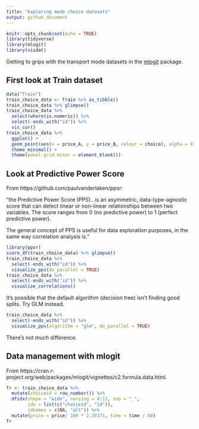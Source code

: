 ```yaml
---
title: "Exploring mode choice datasets"
output: github_document
---
```


```r
knitr::opts_chunk$set(echo = TRUE)
library(tidyverse)
library(mlogit)
library(visdat)
```

Getting to grips with the transport mode datasets in the [mlogit](https://cran.r-project.org/web/packages/mlogit/) package.

## First look at Train dataset

```r
data("Train")
train_choice_data <- Train %>% as_tibble()
train_choice_data %>% glimpse()
train_choice_data %>%
  select(where(is.numeric)) %>% 
  select(-ends_with("id")) %>% 
  vis_cor()
train_choice_data %>%
  ggplot() +
  geom_point(aes(x = price_A, y = price_B, colour = choice), alpha = 0.2) +
  theme_minimal() +
  theme(panel.grid.minor = element_blank())
```

## Look at Predictive Power Score

From https://github.com/paulvanderlaken/ppsr:

"the Predictive Power Score (PPS)...is an asymmetric, data-type-agnostic score that can detect linear or non-linear relationships between two variables. The score ranges from 0 (no predictive power) to 1 (perfect predictive power).

The general concept of PPS is useful for data exploration purposes, in the same way correlation analysis is."

```r
library(ppsr)
score_df(train_choice_data) %>% glimpse()
train_choice_data %>% 
  select(-ends_with("id")) %>% 
  visualize_pps(do_parallel = TRUE)
train_choice_data %>% 
  select(-ends_with("id")) %>% 
  visualize_correlations()

```

It's possible that the default algorithm (decision tree) isn't finding good splits. Try GLM instead.

```r
train_choice_data %>% 
  select(-ends_with("id")) %>% 
  visualize_pps(algorithm = "glm", do_parallel = TRUE)

```

There's not much difference.

## Data management with mlogit

From https://cran.r-project.org/web/packages/mlogit/vignettes/c2.formula.data.html.

```r
Tr <- train_choice_data %>% 
  mutate(choiceid = row_number()) %>% 
  dfidx(shape = "wide", varying = 4:11, sep = "_",
        idx = list(c("choiceid", "id")),
        idnames = c(NA, "alt")) %>% 
  mutate(price = price/ 100 * 2.20371, time = time / 60)
Tr
```

